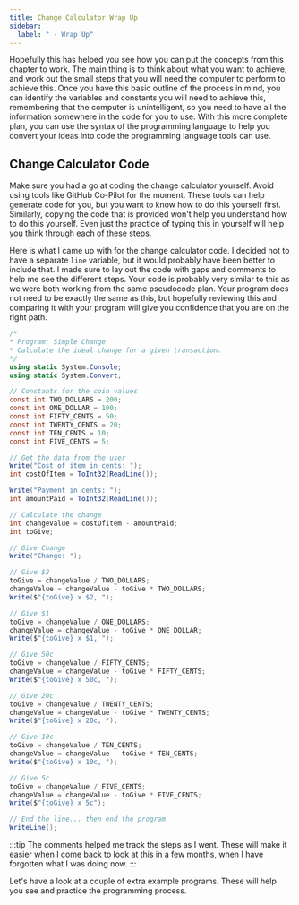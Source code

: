 ```yaml
---
title: Change Calculator Wrap Up
sidebar:
  label: " - Wrap Up"
---
```


Hopefully this has helped you see how you can put the concepts from this chapter to work. The main thing is to think about what you want to achieve, and work out the small steps that you will need the computer to perform to achieve this. Once you have this basic outline of the process in mind, you can identify the variables and constants you will need to achieve this, remembering that the computer is unintelligent, so you need to have all the information somewhere in the code for you to use. With this more complete plan, you can use the syntax of the programming language to help you convert your ideas into code the programming language tools can use.

## Change Calculator Code

Make sure you had a go at coding the change calculator yourself. Avoid using tools like GitHub Co-Pilot for the moment. These tools can help generate code for you, but you want to know how to do this yourself first. Similarly, copying the code that is provided won't help you understand how to do this yourself. Even just the practice of typing this in yourself will help you think through each of these steps.

Here is what I came up with for the change calculator code. I decided not to have a separate `line` variable, but it would probably have been better to include that. I made sure to lay out the code with gaps and comments to help me see the different steps. Your code is probably very similar to this as we were both working from the same pseudocode plan. Your program does not need to be exactly the same as this, but hopefully reviewing this and comparing it with your program will give you confidence that you are on the right path.

```csharp
/*
* Program: Simple Change
* Calculate the ideal change for a given transaction.
*/
using static System.Console;
using static System.Convert;

// Constants for the coin values
const int TWO_DOLLARS = 200;
const int ONE_DOLLAR = 100;
const int FIFTY_CENTS = 50;
const int TWENTY_CENTS = 20;
const int TEN_CENTS = 10;
const int FIVE_CENTS = 5;

// Get the data from the user
Write("Cost of item in cents: ");
int costOfItem = ToInt32(ReadLine());

Write("Payment in cents: ");
int amountPaid = ToInt32(ReadLine());

// Calculate the change
int changeValue = costOfItem - amountPaid;
int toGive;

// Give Change
Write("Change: ");

// Give $2
toGive = changeValue / TWO_DOLLARS;
changeValue = changeValue - toGive * TWO_DOLLARS;
Write($"{toGive} x $2, ");

// Give $1
toGive = changeValue / ONE_DOLLARS;
changeValue = changeValue - toGive * ONE_DOLLAR;
Write($"{toGive} x $1, ");

// Give 50c
toGive = changeValue / FIFTY_CENTS;
changeValue = changeValue - toGive * FIFTY_CENTS;
Write($"{toGive} x 50c, ");

// Give 20c
toGive = changeValue / TWENTY_CENTS;
changeValue = changeValue - toGive * TWENTY_CENTS;
Write($"{toGive} x 20c, ");

// Give 10c
toGive = changeValue / TEN_CENTS;
changeValue = changeValue - toGive * TEN_CENTS;
Write($"{toGive} x 10c, ");

// Give 5c
toGive = changeValue / FIVE_CENTS;
changeValue = changeValue - toGive * FIVE_CENTS;
Write($"{toGive} x 5c");

// End the line... then end the program
WriteLine();
```

:::tip
The comments helped me track the steps as I went. These will make it easier when I come back to look at this in a few months, when I have forgotten what I was doing now.
:::

Let's have a look at a couple of extra example programs. These will help you see and practice the programming process.
